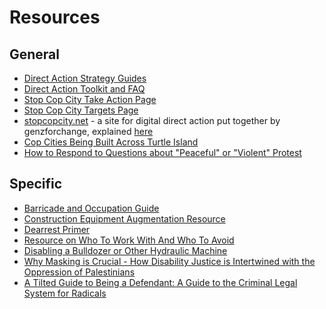 # Resources

## General
- [Direct Action Strategy Guides](https://ruckus.org/training-manuals/the-action-strategy-guide/)
- [Direct Action Toolkit and FAQ](https://docs.google.com/document/d/19PibMZtGA4vU3UJULRyFucLbP9Tl2ZYAcTeSi3CtXXs/edit?usp=drivesdk)
- [Stop Cop City Take Action Page](https://www.stopcopcitysolidarity.org/takeaction)
- [Stop Cop City Targets Page](https://www.stopcopcitysolidarity.org/targets)
- [stopcopcity.net](https://stopcopcity.net/) - a site for digital direct action put together by genzforchange, explained [here](https://twitter.com/micahinATL/status/1623321963983765504?s=20&t=U1j4bgpz_KCdq3vIcxowug)
- [Cop Cities Being Built Across Turtle Island](https://isyourlifebetter.net/cop-cities-usa/)
- [How to Respond to Questions about "Peaceful" or "Violent" Protest](https://x.com/stillnotziora/status/1756699717184950437?s=46)

## Specific
- [Barricade and Occupation Guide](https://www.indybay.org/uploads/2012/03/20/occupationguideredux.pdf)
- [Construction Equipment Augmentation Resource](https://scenes.noblogs.org/post/2023/06/26/brent-scarborough-machines-sabotaged/)
- [Dearrest Primer](https://x.com/EmmaGoldmanBCTX/status/1783564804809969881)
- [Resource on Who To Work With And Who To Avoid](https://x.com/ctjbgc/status/1784249972784877573?s=46)
- [Disabling a Bulldozer or Other Hydraulic Machine](https://x.com/fisting_top/status/1784371119811854674?s=46)
- [Why Masking is Crucial - How Disability Justice is Intertwined with the Oppression of Palestinians](https://bit.ly/maskflyer)
- [A Tilted Guide to Being a Defendant: A Guide to the Criminal Legal System for Radicals](https://libcom.org/article/tilted-guide-being-defendant-guide-criminal-legal-system-radicals)
